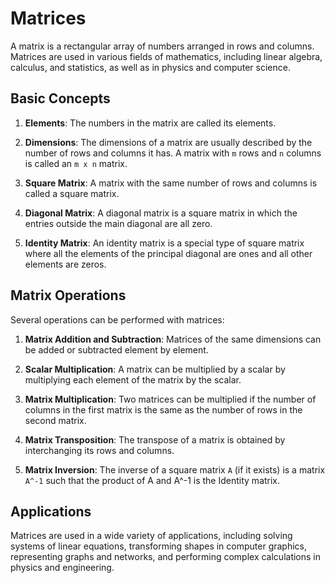 # Matrices

A matrix is a rectangular array of numbers arranged in rows and columns. Matrices are used in various fields of mathematics, including linear algebra, calculus, and statistics, as well as in physics and computer science.

## Basic Concepts

1. **Elements**: The numbers in the matrix are called its elements.

2. **Dimensions**: The dimensions of a matrix are usually described by the number of rows and columns it has. A matrix with `m` rows and `n` columns is called an `m x n` matrix.

3. **Square Matrix**: A matrix with the same number of rows and columns is called a square matrix.

4. **Diagonal Matrix**: A diagonal matrix is a square matrix in which the entries outside the main diagonal are all zero.

5. **Identity Matrix**: An identity matrix is a special type of square matrix where all the elements of the principal diagonal are ones and all other elements are zeros.

## Matrix Operations

Several operations can be performed with matrices:

1. **Matrix Addition and Subtraction**: Matrices of the same dimensions can be added or subtracted element by element.

2. **Scalar Multiplication**: A matrix can be multiplied by a scalar by multiplying each element of the matrix by the scalar.

3. **Matrix Multiplication**: Two matrices can be multiplied if the number of columns in the first matrix is the same as the number of rows in the second matrix.

4. **Matrix Transposition**: The transpose of a matrix is obtained by interchanging its rows and columns.

5. **Matrix Inversion**: The inverse of a square matrix `A` (if it exists) is a matrix `A^-1` such that the product of A and A^-1 is the Identity matrix.

## Applications

Matrices are used in a wide variety of applications, including solving systems of linear equations, transforming shapes in computer graphics, representing graphs and networks, and performing complex calculations in physics and engineering.

